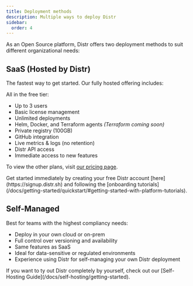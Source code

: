 ```yaml
---
title: Deployment methods
description: Multiple ways to deploy Distr
sidebar:
  order: 4
---
```



As an Open Source platform, Distr offers two deployment methods to suit different organizational needs:

## SaaS (Hosted by Distr)

The fastest way to get started. Our fully hosted offering includes:

All in the free tier:

- Up to 3 users
- Basic license management
- Unlimited deployments
- Helm, Docker, and Terraform agents _(Terraform coming soon)_
- Private registry (100GB)
- GitHub integration
- Live metrics & logs (no retention)
- Distr API access
- Immediate access to new features

To view the other plans, visit [our pricing page](https://glasskube.dev/pricing/).

<Aside type="tip">
  Get started immediately by creating your free Distr account
  [here](https://signup.distr.sh) and following the [onboarding
  tutorials](/docs/getting-started/quickstart/#getting-started-with-platform-tutorials).
</Aside>

## Self-Managed

Best for teams with the highest compliancy needs:

- Deploy in your own cloud or on-prem
- Full control over versioning and availability
- Same features as SaaS
- Ideal for data-sensitive or regulated environments
- Experience using Distr for self-managing your own Distr deployment

<Aside type="note">
  If you want to ty out Distr completely by yourself, check out our
  [Self-Hosting Guide](/docs/self-hosting/getting-started).
</Aside>

